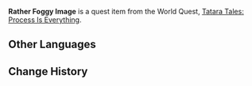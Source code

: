 {{Item Infobox
|id           = 100854
|image        = Item Picture.png
|type         = Quest Items
|description  = An image showing the area around the Mikage Furnace. Who knows what Xavier can glean from it...
|source1      = Obtained during [[Tatara Tales: Process Is Everything]]
}}
'''Rather Foggy Image''' is a quest item from the World Quest, [[Tatara Tales: Process Is Everything]].

==Other Languages==
{{Other Languages
|default_hidden = 1
|en      = Rather Foggy Image
|zhs     = 略有模糊的记录画片
|zhs_rm  = Lüèyǒu Móhú de Jìlù Huàpiàn
|zht     = 略為模糊的紀錄畫片
|zht_rm  = Lüèyǒu Móhú de Jìlù Huàpiàn
|ja      = 少しぼやけた記録写真
|ja_rm   = Sukoshi Boyaketa Kiroku Shashin{{Assumed}}
|ko      = 다소 흐릿한 기록 사진
|ko_rm   = Daso Heuritan Girok Sajin
|es      = Imagen un tanto borrosa
|fr      = Image plutôt floue
|ru      = Размытое изображение
|th      = รูปภาพที่มีรายละเอียดไม่ชัดเจน
|th_rm   = 
|vi      = Hình Ảnh Hơi Mờ
|de      = Eher unscharfes Bild
|id      = Gambar yang Sedikit Buram
|pt      = Imagem Borrada
}}

==Change History==
{{Change History|2.0}}